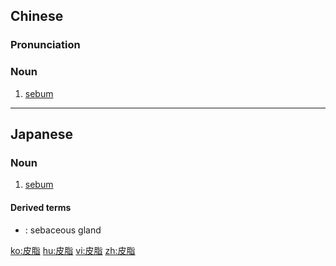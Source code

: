 ==Chinese==
{{zh-forms}}

===Pronunciation===
{{zh-pron
|m=pízhī
|c=pei4 zi1
|cat=n
}}

===Noun===
{{zh-noun}}

# {{lb|zh|anatomy}} [[sebum]]

----

==Japanese==
{{ja-kanjitab|皮|脂}}

===Noun===
{{ja-noun|ひし}}
# {{lb|ja|medicine|sort=ひし}} [[sebum]]

====Derived terms====
* {{ja-r|皮脂腺|ひしせん}}: sebaceous gland

[[ko:皮脂]]
[[hu:皮脂]]
[[vi:皮脂]]
[[zh:皮脂]]